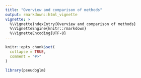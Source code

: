 ```yaml
---
title: "Overview and comparison of methods"
output: rmarkdown::html_vignette
vignette: >
  %\VignetteIndexEntry{Overview and comparison of methods}
  %\VignetteEngine{knitr::rmarkdown}
  %\VignetteEncoding{UTF-8}
---
```


```r
knitr::opts_chunk$set(
  collapse = TRUE,
  comment = "#>"
)
```

```r
library(pseudoglm)
```
